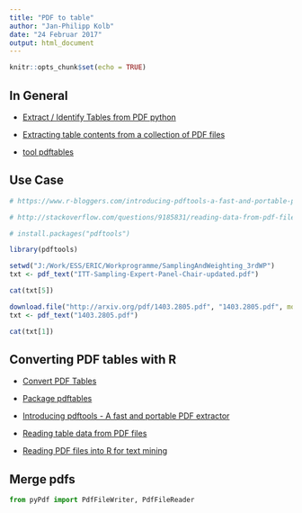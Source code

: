 ```yaml
---
title: "PDF to table"
author: "Jan-Philipp Kolb"
date: "24 Februar 2017"
output: html_document
---
```


```r
knitr::opts_chunk$set(echo = TRUE)
```

## In General

- [Extract / Identify Tables from PDF python](http://stackoverflow.com/questions/28532770/extract-identify-tables-from-pdf-python)

- [Extracting table contents from a collection of PDF files](http://stackoverflow.com/questions/17217194/extracting-table-contents-from-a-collection-of-pdf-files/26110587#26110587)

- [tool pdftables](https://pdftables.com/)

## Use Case

```r
# https://www.r-bloggers.com/introducing-pdftools-a-fast-and-portable-pdf-extractor/

# http://stackoverflow.com/questions/9185831/reading-data-from-pdf-files-into-r

# install.packages("pdftools")

library(pdftools)

setwd("J:/Work/ESS/ERIC/Workprogramme/SamplingAndWeighting_3rdWP")
txt <- pdf_text("ITT-Sampling-Expert-Panel-Chair-updated.pdf")

cat(txt[5])

download.file("http://arxiv.org/pdf/1403.2805.pdf", "1403.2805.pdf", mode = "wb")
txt <- pdf_text("1403.2805.pdf")

cat(txt[1])
```




## Converting PDF tables with R

- [Convert PDF Tables](https://cran.r-project.org/web/packages/pdftables/vignettes/convert_pdf_tables.html)

- [Package pdftables](https://cran.r-project.org/web/packages/pdftables/pdftables.pdf)

- [Introducing pdftools - A fast and portable PDF extractor](https://ropensci.org/blog/2016/03/01/pdftools-and-jeroen)

- [Reading table data from PDF files](https://stat.ethz.ch/pipermail/r-help/2012-February/302424.html)

- [Reading PDF files into R for text mining](http://data.library.virginia.edu/reading-pdf-files-into-r-for-text-mining/)

## Merge pdfs

```python
from pyPdf import PdfFileWriter, PdfFileReader
```


